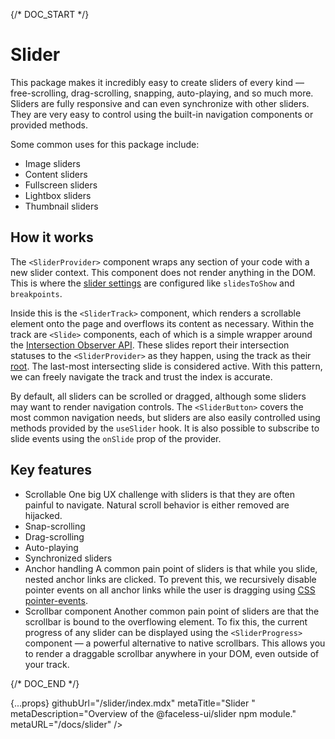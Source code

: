 
{/* DOC_START */}

# Slider

This package makes it incredibly easy to create sliders of every kind — free-scrolling, drag-scrolling, snapping, auto-playing, and so much more. Sliders are fully responsive and can even synchronize with other sliders. They are very easy to control using the built-in navigation components or provided methods.

Some common uses for this package include:

- Image sliders
- Content sliders
- Fullscreen sliders
- Lightbox sliders
- Thumbnail sliders

## How it works

The `<SliderProvider>` component wraps any section of your code with a new slider context. This component does not render anything in the DOM. This is where the [slider settings](/docs/slider/api#provider-props)  are configured like `slidesToShow` and `breakpoints`.

Inside this is the `<SliderTrack>` component, which renders a scrollable element onto the page and overflows its content as necessary. Within the track are `<Slide>` components, each of which is a simple wrapper around the [Intersection Observer API](https://developer.mozilla.org/en-US/docs/Web/API/Intersection_Observer_API). These slides report their intersection statuses to the `<SliderProvider>` as they happen, using the track as their [root](https://developer.mozilla.org/en-US/docs/Web/API/IntersectionObserver/root). The last-most intersecting slide is considered active. With this pattern, we can freely navigate the track and trust the index is accurate.

By default, all sliders can be scrolled or dragged, although some sliders may want to render navigation controls. The `<SliderButton>` covers the most common navigation needs, but sliders are also easily controlled using methods provided by the `useSlider` hook. It is also possible to subscribe to slide events using the `onSlide` prop of the provider.

## Key features

- Scrollable
  One big UX challenge with sliders is that they are often painful to navigate. Natural scroll behavior is either removed are hijacked.
- Snap-scrolling
- Drag-scrolling
- Auto-playing
- Synchronized sliders
- Anchor handling
  A common pain point of sliders is that while you slide, nested anchor links are clicked. To prevent this, we recursively disable pointer events on all anchor links while the user is dragging using [CSS pointer-events](https://developer.mozilla.org/en-US/docs/Web/CSS/pointer-events).
- Scrollbar component
  Another common pain point of sliders are that the scrollbar is bound to the overflowing element. To fix this, the current progress of any slider can be displayed using the `<SliderProgress>` component — a powerful alternative to native scrollbars. This allows you to render a draggable scrollbar anywhere in your DOM, even outside of your track.

{/* DOC_END */}

  {...props}
  githubUrl="/slider/index.mdx"
  metaTitle="Slider "
  metaDescription="Overview of the @faceless-ui/slider npm module."
  metaURL="/docs/slider"
/>
